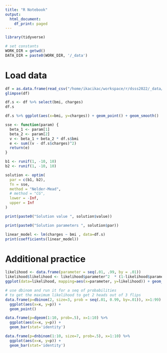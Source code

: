 ```yaml
---
title: "R Notebook"
output:
  html_document:
    df_print: paged
---
```


```r
library(tidyverse)
```


```r
# set constants
WORK_DIR = getwd()
DATA_DIR = paste0(WORK_DIR, '/_data')
```

# Load data

```r
df = as.data.frame(read_csv("/home/ikacikac/workspace/r/dsss2022/_data/insurance.csv"))
glimpse(df)
```
```r
df.s <- df %>% select(bmi, charges)
df.s
```
```r
df.s %>% ggplot(aes(x=bmi, y=charges)) + geom_point() + geom_smooth()
```
```r
sse <- function(param) {
  beta_1 <- param[1]
  beta_2 <- param[2]
  v <- beta_1 + beta_2 * df.s$bmi
  e <- sum((v - df.s$charges)^2)
  return(e)
}
```

```r
b1 <- runif(1, -10, 10)
b2 <- runif(1, -10, 10)

solution <- optim(
  par = c(b1, b2),
  fn = sse,
  method = "Nelder-Mead",
  # method = "CG",
  lower = -Inf,
  upper = Inf
)
```

```r
print(paste0("Solution value ", solution$value))
```
```r
print(paste0("Solution parameters ", solution$par))
```
```r
linear_model <- lm(charges ~ bmi , data=df.s)
print(coefficients(linear_model))
```

# Additional practice

```r
likelihood <- data.frame(parameter = seq(.01, .99, by = .01))
likelihood$likelihood <- likelihood$parameter^2  * (1-likelihood$parameter)
ggplot(data=likelihood, mapping=aes(x=parameter, y=likelihood)) + geom_point()
```
```r
# use dbinom and run it for a seq of probabilities
# to get the maximum likelihood to get 2 heads out of 3 flips
data.frame(p=dbinom(2, size=3, prob = seq(.01, 0.99, by=.01)), x=1:99) %>%
  ggplot(aes(x=x, y=p)) + 
  geom_point()
```

```r
data.frame(p=dgeom(1:10, prob=.5), x=1:10) %>%
  ggplot(aes(x=x, y=p)) + 
  geom_bar(stat='identity')
```

```r
data.frame(p=dnbinom(1:10, size=7, prob=.5), x=1:10) %>%
  ggplot(aes(x=x, y=p)) + 
  geom_bar(stat='identity')
```
